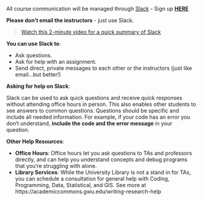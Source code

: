 All course communication will be managed through [Slack](https://6574-s11-f19.slack.com/) - Sign up [**HERE**](https://join.slack.com/t/6574-s11-f19/shared_invite/enQtNzIxNzQ2OTU1MjAwLWZiYjFlOTlhMjAxNDEwMjQ0MDcwYmMxOTAyZGVhNWM4YzFhY2U2ZDIyYzMxZGQwYjMxNDBiYzMzNWRmZmQxMDY){target="_blank"}

**Please don't email the instructors** - just use Slack.

> [Watch this 2-minute video for a quick summary of Slack](https://youtu.be/9RJZMSsH7-g){target="_blank"}

**You can use Slack to**:

- Ask questions.
- Ask for help with an assignment.
- Send direct, private messages to each other or the instructors (just like email...but better!)

**Asking for help on Slack**:

Slack can be used to ask quick questions and receive quick responses without attending office hours in person. This also enables other students to see answers to common questions. Questions should be specific and include all needed information. For example, if your code has an error you don't understand, **include the code and the error message** in your question.

**Other Help Resources**:

- **Office Hours**: Office hours let you ask questions to TAs and professors directly, and can help you understand concepts and debug programs that you're struggling with alone.
- **Library Services**: While the University Library is not a stand in for TAs, you can schedule a consultation for general help with Coding, Programming, Data, Statistical, and GIS. See more at https://academiccommons.gwu.edu/writing-research-help



